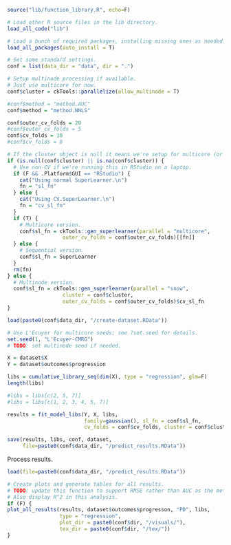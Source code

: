 ```r
source("lib/function_library.R", echo=F)

# Load other R source files in the lib directory.
load_all_code("lib")

# Load a bunch of required packages, installing missing ones as needed.
load_all_packages(auto_install = T)

# Set some standard settings.
conf = list(data_dir = "data", dir = ".")
```

```r
# Setup multinode processing if available.
# Just use multicore for now.
conf$cluster = ckTools::parallelize(allow_multinode = T)

#conf$method = "method.AUC"
conf$method = "method.NNLS"

conf$outer_cv_folds = 20
#conf$outer_cv_folds = 5
conf$cv_folds = 10
#conf$cv_folds = 8

# If the cluster object is null it means we're setup for multicore (or nuthin).
if (is.null(conf$cluster) || is.na(conf$cluster)) {
  # Use non-CV if we're running this in RStudio on a laptop.
  if (F && .Platform$GUI == "RStudio") {
    cat("Using normal SuperLearner.\n")
    fn = "sl_fn"
  } else {
    cat("Using CV.SuperLearner.\n")
    fn = "cv_sl_fn"
  }
  if (T) { 
    # Multicore version.
    conf$sl_fn = ckTools::gen_superlearner(parallel = "multicore",
                  outer_cv_folds = conf$outer_cv_folds)[[fn]]
  } else {
    # Sequential version.
    conf$sl_fn = SuperLearner
  }
  rm(fn)
} else {
  # Multinode version.
  conf$sl_fn = ckTools::gen_superlearner(parallel = "snow",
                  cluster = conf$cluster,
                  outer_cv_folds = conf$outer_cv_folds)$cv_sl_fn
}
```

```r
load(paste0(conf$data_dir, "/create-dataset.RData"))

# Use L'Ecuyer for multicore seeds; see ?set.seed for details.
set.seed(1, "L'Ecuyer-CMRG")
# TODO: set multinode seed if needed.

X = dataset$X
Y = dataset$outcomes$progression

libs = cumulative_library_seq(dim(X), type = "regression", glm=F)
length(libs)

#libs = libs[c(2, 5, 7)]
#libs = libs[c(1, 2, 3, 4, 5, 7)]

results = fit_model_libs(Y, X, libs,
                         family=gaussian(), sl_fn = conf$sl_fn,
                         cv_folds = conf$cv_folds, cluster = conf$cluster)

save(results, libs, conf, dataset,
     file=paste0(conf$data_dir, "/predict_results.RData"))
```

Process results.

```r
load(file=paste0(conf$data_dir, "/predict_results.RData"))

# Create plots and generate tables for all results.
# TODO: update this function to support RMSE rather than AUC as the metric.
# Also display R^2 in this analysis.
if (F) {
plot_all_results(results, dataset$outcomes$progresson, "PD", libs,
                 type = "regression",
                 plot_dir = paste0(conf$dir, "/visuals/"),
                 tex_dir = paste0(conf$dir, "/tex/"))
}

```
